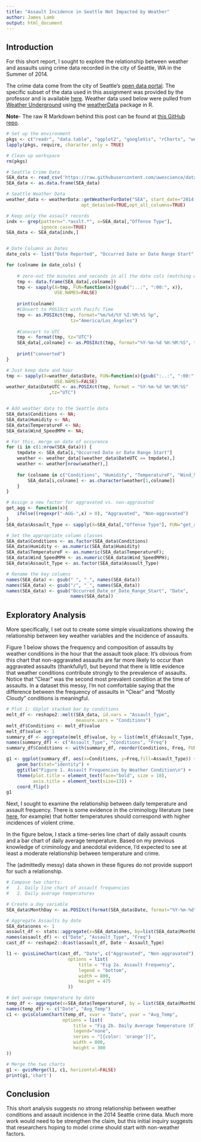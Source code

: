 ```yaml
---
title: "Assault Incidence in Seattle Not Impacted by Weather"
author: James Lamb
output: html_document
---
```


## Introduction

For this short report, I sought to explore the relationship between weather and assaults using crime data recorded in the city of Seattle, WA in the Summer of 2014.

The crime data come from the city of Seattle's [open data portal](https://data.seattle.gov/). The specific subset of the data used in this assignment was provided by the professor and is available [here](https://raw.githubusercontent.com/uwescience/datasci_course_materials/master/assignment6/seattle_incidents_summer_2014.csv). Weather data used below were pulled from [Weather Underground](http://www.wunderground.com/) using the [weatherData](https://cran.r-project.org/web/packages/weatherData/index.html) package in R.

**Note**- The raw R Markdown behind this post can be found at [this GitHub repo]().

```r
# Set up the environment
pkgs <- c("readr", "data.table", "ggplot2", "googleVis", "rCharts", "weatherData", "reshape2", "plyr", "rChartsCalendar")
lapply(pkgs, require, character.only = TRUE)

# Clean up workspace
rm(pkgs)
```


```r

# Seattle Crime Data
SEA_data <- read_csv('https://raw.githubusercontent.com/uwescience/datasci_course_materials/master/assignment6/seattle_incidents_summer_2014.csv')
SEA_data <- as.data.frame(SEA_data)

# Seattle Weather Data
weather_data <- weatherData::getWeatherForDate("SEA", start_date="2014-06-01", end_date="2014-08-31", 
                            opt_detailed=TRUE,opt_all_columns=TRUE)

```

```r

# Keep only the assault records
indx <- grep(pattern=".*asslt.*", x=SEA_data[,"Offense Type"],
             ignore.case=TRUE)
SEA_data <- SEA_data[indx,]


# Date Columns as Dates
date_cols <- list("Date Reported", "Occurred Date or Date Range Start","Occurred Date Range End")

for (colname in date_cols) {
    
    # zero-out the minutes and seconds in all the date cols (matching weather on hour is good enough)
    tmp <- data.frame(SEA_data[,colname])
    tmp <- sapply(X=tmp, FUN=function(x){gsub(":..:", ":00:", x)},
                  USE.NAMES=FALSE)
    
    print(colname)
    #COnvert to POSIXct with Pacifc Time
    tmp <- as.POSIXct(tmp, format="%m/%d/%Y %I:%M:%S %p",
                        tz="America/Los_Angeles")
    
    #Convcert to UTC
    tmp <- format(tmp, tz="UTC")
    SEA_data[,colname] <- as.POSIXct(tmp, format="%Y-%m-%d %H:%M:%S", tz="UTC")
    
    print("converted")
}

# Just keep date and hour
tmp <- sapply(X=weather_data$Date, FUN=function(x){gsub(":..:", ":00:", x)},
                  USE.NAMES=FALSE)
weather_data$DateUTC <- as.POSIXct(tmp, format = "%Y-%m-%d %H:%M:%S"
                ,tz="UTC")


# Add weather data to the Seattle data
SEA_data$Conditions <- NA;
SEA_data$Humidity <- NA;
SEA_data$TemperatureF <- NA;
SEA_data$Wind_SpeedMPH <- NA;

# For this, merge on date of occurence
for (i in c(1:nrow(SEA_data))) {
    tmpdate <- SEA_data[i,"Occurred Date or Date Range Start"]
    weather <- weather_data[(weather_data$DateUTC == tmpdate),]
    weather <- weather[nrow(weather),]
    
    for (colname in c("Conditions", "Humidity", "TemperatureF", "Wind_SpeedMPH")) {
        SEA_data[i,colname] <- as.character(weather[1,colname])
    }
}

# Assign a new factor for aggravated vs. non-aggravated
get_agg <- function(x){
    ifelse((regexpr("-AGG-",x) > 0), "Aggravated", "Non-aggravated")
}
SEA_data$Assault_Type <- sapply(X=SEA_data[,"Offense Type"], FUN="get_agg");

# Set the appropriate column classes
SEA_data$Conditions <- as.factor(SEA_data$Conditions)
SEA_data$Humidity <- as.numeric(SEA_data$Humidity)
SEA_data$TemperatureF <- as.numeric(SEA_data$TemperatureF);
SEA_data$Wind_SpeedMPH <- as.numeric(SEA_data$Wind_SpeedMPH);
SEA_data$Assault_Type <- as.factor(SEA_data$Assault_Type)

# Rename the key columns
names(SEA_data) <- gsub(" ", "_", names(SEA_data))
names(SEA_data) <- gsub("/", "_", names(SEA_data))
names(SEA_data) <- gsub("Occurred_Date_or_Date_Range_Start", "Date",
                        names(SEA_data))

```


## Exploratory Analysis

More specifically, I set out to create some simple visualizations showing the relationship between key weather variables and the incidence of assaults.

Figure 1 below shows the frequency and composition of assaults by weather conditions in the hour that the assault took place. It's obvious from this chart that non-aggravated assaults are far more likely to occur than aggravated assaults (thankfully!), but beyond that there is little evidence that weather conditions contribute strongly to the prevalence of assaults. Notice that "Clear" was the second most prevalent condition at the time of assaults. In a dataset this messy, I'm not comfortable saying that the difference between the frequency of assaults in "Clear" and "Mostly Cloudy" conditions is meaningful.

```r

# Plot 1: GGplot stacked bar by conditions
melt_df <- reshape2::melt(SEA_data, id.vars = "Assault_Type",
                          measure.vars = "Conditions")
melt_df$Conditions <- melt_df$value
melt_df$value <- 1
summary_df <- aggregate(melt_df$value, by = list(melt_df$Assault_Type, melt_df$Conditions), FUN = "sum")
names(summary_df) <- c("Assault_Type", "Conditions", "Freq")
summary_df$Conditions <- with(summary_df, reorder(Conditions, Freq, FUN="sum"))

g1 <- ggplot(summary_df, aes(x=Conditions, y=Freq,fill=Assault_Type)) + 
    geom_bar(stat="identity") +
    ggtitle("Figure 1. Assault Frequencies by Weather Condition\n") +
    theme(plot.title = element_text(face="bold", size = 18),
          axis.title = element_text(size=13)) +
    coord_flip()
g1
```

Next, I sought to examine the relationship between daily temperature and assault frequency. There is some evidence in the criminology literature (see [here](http://www.ncbi.nlm.nih.gov/pubmed/16060743), for example) that hotter temperatures should correspond with higher incidences of violent crime.

In the figure below, I stack a time-series line chart of daily assault counts and a bar chart of daily average temperature. Based on my previous knowledge of criminology and anecdotal evidence, I'd expected to see at least a moderate relationship between temperature and crime. 

The (admittedly messy) data shown in these figures do not provide support for such a relationship.

```r

# Compose two charts:
#   1. Daily line chart of assault frequencies
#   2. Daily average temperatures

# Create a day variable
SEA_data$MonthDay <- as.POSIXct(format(SEA_data$Date, format="%Y-%m-%d"), tz="UTC")

# Aggregate Assaults by date
SEA_data$ones <- 1
assault_df <- stats::aggregate(x=SEA_data$ones, by=list(SEA_data$MonthDay, SEA_data$Assault_Type), FUN = "sum")
names(assault_df) <- c("Date", "Assault_Type", "Freq")
cast_df <- reshape2::dcast(assault_df, Date ~ Assault_Type)

l1 <- gvisLineChart(cast_df, "Date", c("Aggravated", "Non-aggravated"), 
                       options = list(
                           title = "Fig 2a. Assault Frequency",
                           legend = "bottom",
                           width = 800,
                           height = 475
                       ))

# Get average temperature by date
temp_df <- aggregate(x=SEA_data$TemperatureF, by = list(SEA_data$MonthDay), FUN = "mean")
names(temp_df) <- c("Date", "Avg_Temp")
c1 <- gvisColumnChart(temp_df, xvar = "Date", yvar = "Avg_Temp",
                     options = list(
                         title = "Fig 2b. Daily Average Temperature (F)",
                         legend="none",
                         series = "[{color: 'orange'}]",
                         width = 800,
                         height = 300
))

# Merge the two charts
g1 <- gvisMerge(l1, c1, horizontal=FALSE)
print(g1,'chart')
```

## Conclusion

This short analysis suggests no strong relationship between weather conditions and assault incidence in the 2014 Seattle crime data. Much more work would need to be strengthen the claim, but this initial inquiry suggests that researchers hoping to model crime should start with non-weather factors.
